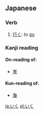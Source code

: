 ==Japanese==

===Verb===
{{ja-verb|h|rom=iku}}

# [[行く]]: to [[go]]

===Kanji reading===
{{ja-kanjireading|rom=iku}}

====On-reading of:====
* [[育]]

====Kun-reading of:====
* [[幾]]

[[ja:いく]]
[[pl:いく]]